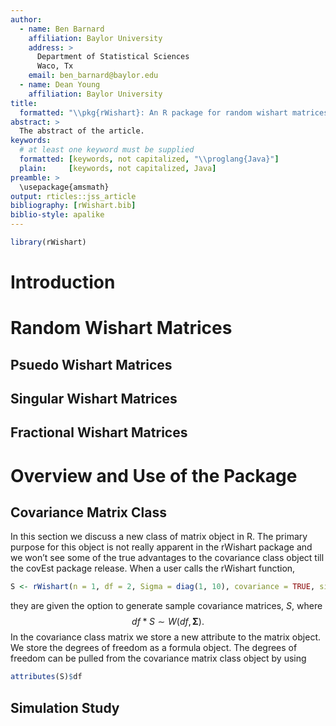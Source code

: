 ```yaml
---
author:
  - name: Ben Barnard
    affiliation: Baylor University
    address: >
      Department of Statistical Sciences
      Waco, Tx
    email: ben_barnard@baylor.edu
  - name: Dean Young
    affiliation: Baylor University
title:
  formatted: "\\pkg{rWishart}: An R package for random wishart matrices"
abstract: >
  The abstract of the article.
keywords:
  # at least one keyword must be supplied
  formatted: [keywords, not capitalized, "\\proglang{Java}"]
  plain:     [keywords, not capitalized, Java]
preamble: >
  \usepackage{amsmath}
output: rticles::jss_article
bibliography: [rWishart.bib]
biblio-style: apalike
---
```

```r
library(rWishart)
```

# Introduction

# Random Wishart Matrices

## Psuedo Wishart Matrices

## Singular Wishart Matrices

## Fractional Wishart Matrices

# Overview and Use of the Package

## Covariance Matrix Class

In this section we discuss a new class of matrix object in R. The primary purpose for this object is not really apparent in the rWishart package and we won't see some of the true advantages to the covariance class object till the covEst package release. When a user calls the rWishart function,

```r
S <- rWishart(n = 1, df = 2, Sigma = diag(1, 10), covariance = TRUE, simplify = FALSE)[[1]]
```

they are given the option to generate sample covariance matrices, $S$, where 
$$df * S \sim W(df, \boldsymbol{\Sigma}).$$
In the covariance class matrix we store a new attribute to the matrix object. We store the degrees of freedom as a formula object. The degrees of freedom can be pulled from the covariance matrix class object by using

```r
attributes(S)$df
```

## Simulation Study
